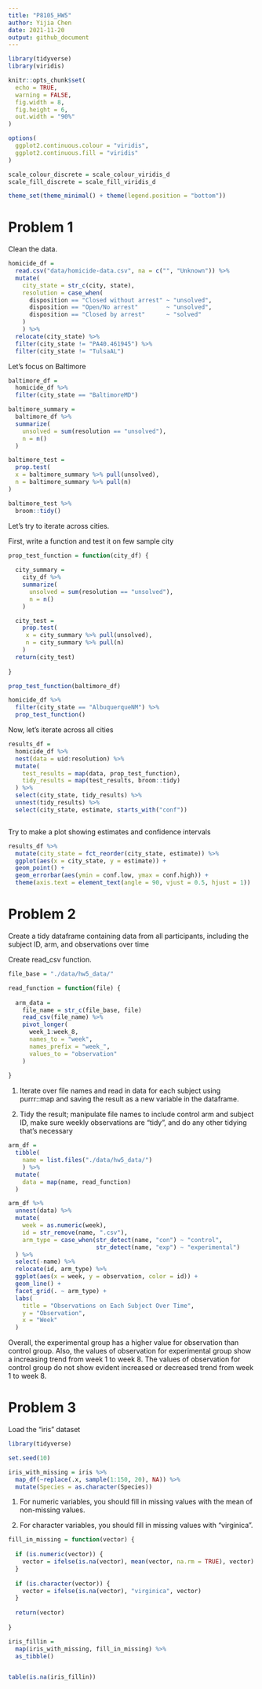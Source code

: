 ```yaml
---
title: "P8105_HW5"
author: Yijia Chen
date: 2021-11-20
output: github_document
---
```


```r
library(tidyverse)
library(viridis)

knitr::opts_chunk$set(
  echo = TRUE,
  warning = FALSE,
  fig.width = 8,
  fig.height = 6,
  out.width = "90%"
)

options(
  ggplot2.continuous.colour = "viridis",
  ggplot2.continuous.fill = "viridis"
)

scale_colour_discrete = scale_colour_viridis_d
scale_fill_discrete = scale_fill_viridis_d

theme_set(theme_minimal() + theme(legend.position = "bottom"))
```
 
# Problem 1
Clean the data.

```r
homicide_df = 
  read.csv("data/homicide-data.csv", na = c("", "Unknown")) %>% 
  mutate(
    city_state = str_c(city, state),
    resolution = case_when(
      disposition == "Closed without arrest" ~ "unsolved",
      disposition == "Open/No arrest"        ~ "unsolved",
      disposition == "Closed by arrest"      ~ "solved"
    )
    ) %>% 
  relocate(city_state) %>% 
  filter(city_state != "PA40.461945") %>% 
  filter(city_state != "TulsaAL")
```

Let's focus on Baltimore

```r
baltimore_df = 
  homicide_df %>% 
  filter(city_state == "BaltimoreMD")

baltimore_summary = 
  baltimore_df %>% 
  summarize(
    unsolved = sum(resolution == "unsolved"),
    n = n()
  )

baltimore_test = 
  prop.test(
  x = baltimore_summary %>% pull(unsolved),
  n = baltimore_summary %>% pull(n)
)

baltimore_test %>% 
  broom::tidy()
```


Let's try to iterate across cities.

First, write a function and test it on few sample city

```r
prop_test_function = function(city_df) {
  
  city_summary = 
    city_df %>% 
    summarize(
      unsolved = sum(resolution == "unsolved"),
      n = n()
    )

  city_test = 
    prop.test(
     x = city_summary %>% pull(unsolved),
     n = city_summary %>% pull(n)
    )
  return(city_test)
  
}

prop_test_function(baltimore_df)

homicide_df %>% 
  filter(city_state == "AlbuquerqueNM") %>% 
  prop_test_function()


```

Now, let's iterate across all cities

```r
results_df = 
  homicide_df %>% 
  nest(data = uid:resolution) %>% 
  mutate(
    test_results = map(data, prop_test_function),
    tidy_results = map(test_results, broom::tidy)
  ) %>% 
  select(city_state, tidy_results) %>% 
  unnest(tidy_results) %>% 
  select(city_state, estimate, starts_with("conf"))



```

Try to make a plot showing estimates and confidence intervals

```r
results_df %>% 
  mutate(city_state = fct_reorder(city_state, estimate)) %>% 
  ggplot(aes(x = city_state, y = estimate)) +
  geom_point() +
  geom_errorbar(aes(ymin = conf.low, ymax = conf.high)) +
  theme(axis.text = element_text(angle = 90, vjust = 0.5, hjust = 1))
```


# Problem 2
Create a tidy dataframe containing data from all participants, including the subject ID, arm, and observations over time

Create read_csv function.

```r
file_base = "./data/hw5_data/"

read_function = function(file) {
  
  arm_data = 
    file_name = str_c(file_base, file)
    read_csv(file_name) %>% 
    pivot_longer(
      week_1:week_8,
      names_to = "week",
      names_prefix = "week_",
      values_to = "observation"
    )
  
}
```

1. Iterate over file names and read in data for each subject using purrr::map and saving the result as a new variable in the dataframe.

2. Tidy the result; manipulate file names to include control arm and subject ID, make sure weekly observations are “tidy”, and do any other tidying that’s necessary

```r
arm_df = 
  tibble(
    name = list.files("./data/hw5_data/")
    ) %>% 
  mutate(
    data = map(name, read_function)
  ) 

arm_df %>% 
  unnest(data) %>% 
  mutate(
    week = as.numeric(week),
    id = str_remove(name, ".csv"),
    arm_type = case_when(str_detect(name, "con") ~ "control",
                         str_detect(name, "exp") ~ "experimental")
  ) %>% 
  select(-name) %>% 
  relocate(id, arm_type) %>% 
  ggplot(aes(x = week, y = observation, color = id)) +
  geom_line() +
  facet_grid(. ~ arm_type) +
  labs(
    title = "Observations on Each Subject Over Time",
    y = "Observation",
    x = "Week"
  )
```

Overall, the experimental group has a higher value for observation than control group. Also, the values of observation for experimental group show a increasing trend from week 1 to week 8. The values of observation for control group do not show evident increased or decreased trend from week 1 to week 8.


# Problem 3
Load the "iris" dataset 

```r
library(tidyverse)

set.seed(10)

iris_with_missing = iris %>% 
  map_df(~replace(.x, sample(1:150, 20), NA)) %>%
  mutate(Species = as.character(Species))
```

1. For numeric variables, you should fill in missing values with the mean of non-missing values.

2. For character variables, you should fill in missing values with "virginica".


```r
fill_in_missing = function(vector) {
  
  if (is.numeric(vector)) {
    vector = ifelse(is.na(vector), mean(vector, na.rm = TRUE), vector)
  }
  
  if (is.character(vector)) {
    vector = ifelse(is.na(vector), "virginica", vector)
  }
  
  return(vector)
  
}

iris_fillin = 
  map(iris_with_missing, fill_in_missing) %>% 
  as_tibble()


table(is.na(iris_fillin))

```





